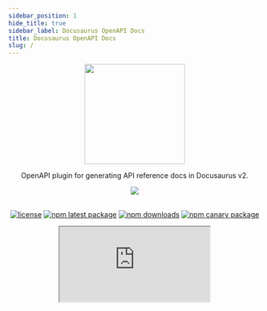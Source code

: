 ```yaml
---
sidebar_position: 1
hide_title: true
sidebar_label: Docusaurus OpenAPI Docs
title: Docusaurus OpenAPI Docs
slug: /
---
```


<div align="center">
<img width="200" src="https://user-images.githubusercontent.com/9343811/165975569-1bc29814-884c-4931-83df-860043b625b7.svg" />
</div>

<div align="center">

OpenAPI plugin for generating API reference docs in Docusaurus v2.

<img src="https://img.shields.io/badge/dynamic/json?style=for-the-badge&logo=meta&color=blueviolet&label=Docusaurus&query=dependencies%5B%22%40docusaurus%2Fcore%22%5D&url=https%3A%2F%2Fraw.githubusercontent.com%2FPaloAltoNetworks%2Fdocusaurus-openapi-docs%2Fmain%2Fdemo%2Fpackage.json" />
<br/><br/>

[![license](https://img.shields.io/badge/license-MIT-blue.svg)](https://github.com/PaloAltoNetworks/docusaurus-openapi-docs/blob/HEAD/LICENSE) [![npm latest package](https://img.shields.io/npm/v/docusaurus-plugin-openapi-docs/latest.svg)](https://www.npmjs.com/package/docusaurus-plugin-openapi-docs) [![npm downloads](https://img.shields.io/npm/dm/docusaurus-plugin-openapi-docs.svg)](https://www.npmjs.com/package/docusaurus-plugin-openapi-docs) [![npm canary package](https://img.shields.io/npm/v/docusaurus-plugin-openapi-docs/canary.svg)](https://www.npmjs.com/package/docusaurus-plugin-openapi-docs)


<iframe
  src="https://ghbtns.com/github-btn.html?user=PaloAltoNetworks&amp;repo=docusaurus-openapi-docs&amp;type=star&amp;count=true&amp;size=large"
  width={160}
  height={30}
  title="GitHub Stars"
/>

</div>

---

## Overview

The `docusaurus-plugin-openapi-docs` package extends the Docusaurus CLI with commands for generating MDX using the OpenAPI specification as the source. The resulting MDX is fully compatible with [plugin-content-docs](https://docusaurus.io/docs/api/plugins/@docusaurus/plugin-content-docs) and can be used to render beautiful reference API docs by setting `docItemComponent` to `@theme/ApiItem`, a custom component included in the `docusaurus-theme-openapi-docs` theme.

Key Features:

- **Compatible:** Works with Swagger 2.0 and OpenAPI 3.x.
- **Fast:** Convert large OpenAPI specs into MDX docs in seconds. 🔥
- **Stylish:** Based on the same [Infima styling framework](https://infima.dev/) that powers the Docusaurus UI.
- **Capable:** Supports single, multi and _even micro_ OpenAPI specs.

## Installation

Plugin:

```bash
yarn add docusaurus-plugin-openapi-docs
```

Theme:

```bash
yarn add docusaurus-theme-openapi-docs
```

## Configuring `docusaurus.config.js` (Plugin and theme usage)

Here is an example of properly configuring your `docusaurus.config.js` file for `docusaurus-plugin-openapi-docs` and `docusaurus-theme-openapi-docs` usage.

```js
// docusaurus.config.js

{
  presets: [
  [
    "classic",
    /** @type {import('@docusaurus/preset-classic').Options} */
    ({
      docs: {
        sidebarPath: require.resolve("./sidebars.js"),
        // Please change this to your repo.
        // Remove this to remove the "edit this page" links.
        editUrl:
          "https://github.com/facebook/docusaurus/tree/main/packages/create-docusaurus/templates/shared/",
        docLayoutComponent: "@theme/DocPage",
        // highlight-next-line
        docItemComponent: "@theme/ApiItem" // Derived from docusaurus-theme-openapi-docs
      },
      blog: {
        showReadingTime: true,
        // Please change this to your repo.
        // Remove this to remove the "edit this page" links.
        editUrl:
          "https://github.com/facebook/docusaurus/tree/main/packages/create-docusaurus/templates/shared/"
      },
      theme: {
        customCss: require.resolve("./src/css/custom.css")
      }
    })
  ]
],

  plugins: [
    // highlight-start
      'docusaurus-plugin-openapi-docs',
      {
        id: "apiDocs",
        docsPluginId: "classic",
        config: {
          petstore: { // Note: petstore key is treated as the <id> and can be used to specify an API doc instance when using CLI commands
            specPath: "examples/petstore.yaml", // Path to designated spec file
            outputDir: "api/petstore", // Output directory for generated .mdx docs
            sidebarOptions: {
              groupPathsBy: "tag",
            },
          },
          burgers: {
            specPath: "examples/food/burgers/openapi.yaml",
            outputDir: "api/food/burgers",
          }
        }
      },
    ]
    // highlight-end
  ],
  // highlight-next-line
  themes: ["docusaurus-theme-openapi-docs"] // Allows use of @theme/ApiItem and other components
}
```

:::info Note
You may optionally configure a dedicated `@docusaurus/plugin-content-docs` instance for use with `docusaurus-theme-openapi-docs` by setting `docItemComponent` to `@theme/ApiItem`.
:::

## Plugin Configuration Options

The `docusaurus-plugin-openapi-docs` plugin can be configured with the following options:

| Name          | Type     | Default | Description                                                                                                                                          |
| ------------- | -------- | ------- | ---------------------------------------------------------------------------------------------------------------------------------------------------  |
| `id`          | `string` | `null`  | A unique document id.                                                                                                                                |
| `docsPluginId` | `string` | `null`  | The ID associated with the `plugin-content-docs` or `preset` instance used to render the OpenAPI docs (e.g. "your-plugin-id", "classic", "default"). |

### config

`config` can be configured with the following options:

| Name             | Type     | Default | Description                                                                                                                 |
| ---------------- | -------- | ------- | --------------------------------------------------------------------------------------------------------------------------- |
| `specPath`       | `string` | `null`  | Designated URL or path to the source of an OpenAPI specification file or directory of multiple OpenAPI specification files. |
| `ouputDir`       | `string` | `null`  | Desired output path for generated MDX files.                                                                                |
| `ouputDir`       | `string` | `null`  | Desired output path for generated MDX files.                                                                                |
| `template`       | `string` | `null`  | _Optional:_ Customize MDX content with a desired template.                                                                  |
| `sidebarOptions` | `object` | `null`  | _Optional:_ Set of options for sidebar configuration. See below for a list of supported options.                            |
| `version`        | `string` | `null`  | _Optional:_ Version assigned to single or micro-spec API specified in `specPath`.                                           |
| `label`          | `string` | `null`  | _Optional:_ Version label used when generating version selector dropdown menu.                                              |
| `baseUrl`        | `string` | `null`  | _Optional:_ Version base URL used when generating version selector dropdown menu.                                           |
| `versions`       | `object` | `null`  | _Optional:_ Set of options for versioning configuration. See below for a list of supported options.                         |

### sidebarOptions


`sidebarOptions` can be configured with the following options:

| Name                 | Type      | Default | Description                                                                                                                                                                                                                                                                                                                                                                                                                                          |
| -------------------- | --------- | ------- | ---------------------------------------------------------------------------------------------------------------------------------------------------------------------------------------------------------------------------------------------------------------------------------------------------------------------------------------------------------------------------------------------------------------------------------------------------- |
| `groupPathsBy`       | `string`  | `null`  | Organize and group sidebar slice by specified option. Note: Currently, `groupPathsBy` only contains support for grouping by `tag`.                                                                                                                                                                                                                                                                                                                   |
| `categoryLinkSource` | `string`  | `null`  | Defines what source to use for rendering category link pages when grouping paths by tag. <br/><br/>The supported options are as follows: <br/><br/> `tag`: Sets the category link config type to `generated-index` and uses the tag description as the link config description. <br/><br/>`info`: Sets the category link config type to `doc` and renders the `info` section as the category link (recommended only for multi/micro-spec scenarios). |
| `sidebarCollapsible` | `boolean` | `true`  | Whether sidebar categories are collapsible by default.                                                                                                                                                                                                                                                                                                                                                                                               |
| `sidebarCollapsed`   | `boolean` | `true`  | Whether sidebar categories are collapsed by default.                                                                                                                                                                                                                                                                                                                                                                                                 |
| `customProps`        | `object`  | `null`  | Additional props for customizing a sidebar item.                                                                                                                                                                                                                                                                                                                                                                                                     |

:::info TIP
You may optionally configure a `sidebarOptions`. In doing so, an individual `sidebar.js` slice with the configured options will be generated within the respective `outputDir`.
:::

### versions

`versions` can be configured with the following options:

| Name                 | Type      | Default | Description                                                                                                                                                                                                                                                                                                                                                                                                                                          |
| -------------------- | --------- | ------- | ------------------------------------------------------------------------------------------------------------------------ |
| `specPath`           | `string`  | `null`  | Designated URL or path to the source of an OpenAPI specification file or directory of micro OpenAPI specification files. |
| `ouputDir`           | `string`  | `null`  | Desired output path for versioned, generated MDX files.                                                                  |
| `label`              | `string`  | `null`  | _Optional:_ Version label used when generating version selector dropdown menu.                                           |
| `baseUrl`            | `string`  | `null`  | _Optional:_ Version base URL used when generating version selector dropdown menu.                                        |

:::info NOTE
All versions will automatically inherit `sidebarOptions` from the parent/base config.
:::

## CLI Usage

```bash {17-21}
Usage: docusaurus <command> [options]

Options:
  -V, --version                                            output the version number
  -h, --help                                               display help for command

Commands:
  build [options] [siteDir]                                Build website.
  swizzle [options] [themeName] [componentName] [siteDir]  Wraps or ejects the original theme files into website folder for customization.
  deploy [options] [siteDir]                               Deploy website to GitHub pages.
  start [options] [siteDir]                                Start the development server.
  serve [options] [siteDir]                                Serve website locally.
  clear [siteDir]                                          Remove build artifacts.
  write-translations [options] [siteDir]                   Extract required translations of your site.
  write-heading-ids [options] [siteDir] [files...]         Generate heading ids in Markdown content.
  docs:version <version>                                   Tag a new docs version
  gen-api-docs <id>                                        Generates OpenAPI docs in MDX file format and sidebar.js (if enabled).
  gen-api-docs:version <id:version>                        Generates versioned OpenAPI docs in MDX file format, versions.js and sidebar.js (if enabled).
  clean-api-docs <id>                                      Clears the generated OpenAPI docs MDX files and sidebar.js (if enabled).
  clean-api-docs:version <id:version>                      Clears the versioned, generated OpenAPI docs MDX files, versions.json and sidebar.js (if
                                                           enabled).
```

### Generating OpenAPI Docs

To generate all OpenAPI docs, run the following command from the root directory of your project:

```bash
yarn docusaurus gen-api-docs all
```

> This will generate API docs for all of the OpenAPI specification (OAS) files referenced in your `docusaurus-plugin-openapi-docs` config.

You may also generate OpenAPI docs for a single path or OAS by specifying the unique `id`:

```bash
yarn docusaurus gen-api-docs <id>
```

Example:

```bash
yarn docusaurus gen-api-docs burgers
```

:::info
The example above will only generate API docs relative to `burgers`.
:::

### Cleaning API Docs

To clean/remove all API Docs, run the following command from the root directory of your project:

```bash
yarn docusaurus clean-api-docs all
```

You may also remove a particular set of API docs by specifying the unique `id` of your desired spec instance.

```bash
yarn docusaurus clean-api-docs <id>
```

Example:

```bash
yarn docusaurus clean-api-docs burgers
```

> The example above will remove all API docs relative to `burgers`.

### Versioning OpenAPI docs

To generate _all_ versioned OpenAPI docs, run the following command from the root directory of your project:

```bash
yarn docusaurus gen-api-docs:version <id>:all
```

Example:

```bash
yarn docusaurus gen-api-docs:version petstore:all
```

> This will generate API docs for all of the OpenAPI specification (OAS) files referenced in your `versions` config and will also generate a `versions.json` file.

:::info TIP
Substitue `all` with a specific version ID to generate/clean a specific version. Generating for `all` or a specific version ID will automatically update the `versions.json` file.
:::


## Installing from Template

Run the following to bootstrap a Docsaurus v2 site (classic theme) with `docusaurus-openapi-docs`:

```bash
npx create-docusaurus@2.0.0-beta.21 my-website --package-manager yarn
```

> When prompted to select a template choose `Git repository`.

Template Repository URL:

```bash
https://github.com/PaloAltoNetworks/docusaurus-template-openapi-docs.git
```

> When asked how the template repo should be cloned choose "copy" (unless you know better).

```bash
cd my-website
yarn start
```

## Developer Quick Start

> Looking to make a contribution? Make sure to checkout out our contributing guide.

After [forking](https://github.com/PaloAltoNetworks/docusaurus-openapi-docs/fork) the main repository, run the following:

```bash
git clone https://github.com/<your account>/docusaurus-openapi-docs.git
cd docusaurus-openapi-docs
yarn
yarn build-packages
yarn watch:demo
```

## Credits

Special thanks to @bourdakos1 (Nick Bourdakos), the author of [docusaurus-openapi](https://github.com/cloud-annotations/cloud-annotations), which this project is heavily based on.

For more insight into why we decided to completely fork see [#47](https://github.com/PaloAltoNetworks/docusaurus-openapi-docs/pull/47)

## Contributors

<a href="https://github.com/PaloAltoNetworks/docusaurus-openapi-docs/graphs/contributors">
  <img src="https://contrib.rocks/image?repo=PaloAltoNetworks/docusaurus-openapi-docs" />
</a>

## Support

Please read [SUPPORT.md](https://github.com/PaloAltoNetworks/docusaurus-openapi-docs/blob/main/SUPPORT.md) for details on how to get support for this project.